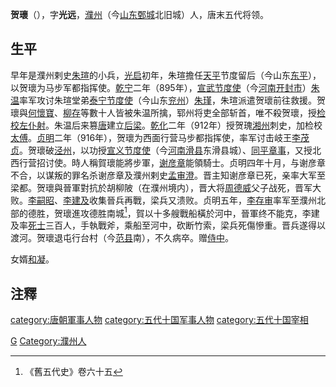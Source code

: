 '''贺瓌'''（{{bd|858年||919年}}），字'''光远'''，[[濮州|濮州]]（今[[山东|山东]][[鄄城|鄄城]]北旧城）人，唐末五代将领。
==生平==
早年是濮州剌史[[朱瑄|朱瑄]]的小兵，[[光启|光启]]初年，朱瑄擔任[[天平军|天平]]节度留后（今山东[[东平|东平]]），以贺瓌为马步军都指挥使。[[乾宁|乾宁]]二年（895年），[[宣武节度使|宣武节度使]]（今[[河南|河南]][[开封市|开封市]]）[[朱温|朱温]]率军攻讨朱瑄堂弟[[泰宁节度使|泰宁节度使]]（今山东[[兖州|兖州]]）[[朱瑾|朱瑾]]，朱瑄派遣贺瓌前往救援。贺瓌與[[何懷寶|何懷寶]]、[[柳存|柳存]]等數十人皆被朱温所擒，郓州将吏全部斩首，唯不殺贺瓌，授[[检校|检校]][[左仆射|左仆射]]。朱温后来篡[[唐朝|唐]]建立[[后梁|后梁]]。[[乾化|乾化]]二年（912年）授贺瑰[[湘州|湘州]]刺史，加检校[[太傅|太傅]]。[[贞明_(后梁)|贞明]]二年（916年），贺瓌为西面行营马步都指挥使，率军讨击岐王[[李茂贞|李茂贞]]。贺瓌破[[泾州|泾州]]，以功授[[宣义节度使|宣义节度使]]（今[[河南|河南]][[滑县|滑县]]东滑县城）、[[同平章事|同平章事]]，又授北西行营招讨使。時人稱賀瓌能將步軍，[[谢彦章|谢彦章]]能領騎士。贞明四年十月，与谢彦章不合，以谋叛的罪名杀谢彦章及濮州剌史[[孟审澄|孟审澄]]。晋主知谢彦章已死，亲率大军至梁都。贺瓌與晉軍對抗於胡柳陂（在濮州境内），晋大将[[周德威|周德威]]父子战死，晋军大败。[[李嗣昭|李嗣昭]]、[[李建及|李建及]]收集晉兵再戰，梁兵又溃败。贞明五年，[[李存审|李存审]]率军至濮州北部的德胜，贺瓌進攻德胜南城<ref>《舊五代史》卷六十五</ref>，賀以十多艘戰船橫於河中，晉軍终不能克，李建及率[[死士|死士]]三百人，手執戰斧，乘船至河中，砍断竹索，梁兵死傷慘重。晋兵遂得以渡河。贺瓌退屯行台村（今[[范县|范县]]南），不久病卒。赠[[侍中|侍中]]。

女婿[[和凝|和凝]]。

==注釋==
{{reflist}}

{{DEFAULTSORT:H}}
[[Category:贺姓|G]]
[[Category:濮州人|Category:濮州人]]
[[category:唐朝軍事人物|category:唐朝軍事人物]]
[[category:五代十国军事人物|category:五代十国军事人物]]
[[category:五代十国宰相|category:五代十国宰相]]